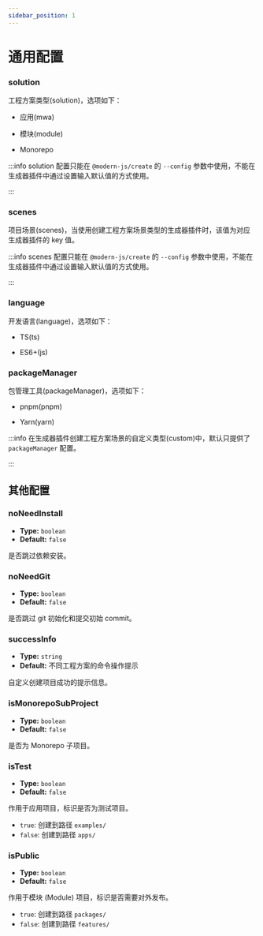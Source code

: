 ```yaml
---
sidebar_position: 1
---
```


# 通用配置

### solution

工程方案类型(solution)，选项如下：

- 应用(mwa)

- 模块(module)

- Monorepo

:::info
solution 配置只能在 `@modern-js/create` 的 `--config` 参数中使用，不能在生成器插件中通过设置输入默认值的方式使用。

:::

### scenes

项目场景(scenes)，当使用创建工程方案场景类型的生成器插件时，该值为对应生成器插件的 key 值。

:::info
scenes 配置只能在 `@modern-js/create` 的 `--config` 参数中使用，不能在生成器插件中通过设置输入默认值的方式使用。

:::

### language

开发语言(language)，选项如下：

- TS(ts)

- ES6+(js)

### packageManager

包管理工具(packageManager)，选项如下：

- pnpm(pnpm)

- Yarn(yarn)

:::info
在生成器插件创建工程方案场景的自定义类型(custom)中，默认只提供了 `packageManager` 配置。

:::

## 其他配置

### noNeedInstall

- **Type:** `boolean`
- **Default:** `false`

是否跳过依赖安装。

### noNeedGit

- **Type:** `boolean`
- **Default:** `false`

是否跳过 git 初始化和提交初始 commit。

### successInfo

- **Type:** `string`
- **Default:** 不同工程方案的命令操作提示

自定义创建项目成功的提示信息。

### isMonorepoSubProject

- **Type:** `boolean`
- **Default:** `false`

是否为 Monorepo 子项目。

### isTest

- **Type:** `boolean`
- **Default:** `false`

作用于应用项目，标识是否为测试项目。

- `true`: 创建到路径 `examples/`
- `false`: 创建到路径 `apps/`

### isPublic

- **Type:** `boolean`
- **Default:** `false`

作用于模块 (Module) 项目，标识是否需要对外发布。

- `true`: 创建到路径 `packages/`
- `false`: 创建到路径 `features/`
